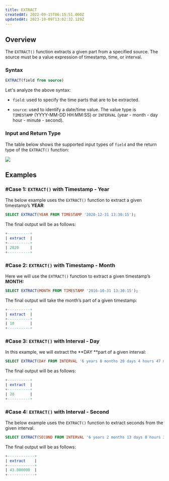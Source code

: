 ```yaml
---
title: EXTRACT
createdAt: 2022-09-15T06:15:51.000Z
updatedAt: 2023-10-09T13:02:32.129Z
---
```


## Overview

The `EXTRACT()` function extracts a given part from a specified source. The source must be a value expression of timestamp, time, or interval.

### Syntax

```sql
EXTRACT(field from source)
```

Let's analyze the above syntax:

- `field`: used to specify the time parts that are to be extracted.

- `source`: used to identify a date/time value. The value type is `TIMESTAMP` (YYYY-MM-DD HH\:MM\:SS) or `INTERVAL` (year - month - day hour - minute - second).

### Input and Return Type

The table below shows the supported input types of `field` and the return type of the `EXTRACT()` function:

![](../../../assets/extract.png)

## Examples&#x20;

### #Case 1: `EXTRACT()` with Timestamp - Year

The below example uses the `EXTRACT()` function to extract a given timestamp’s **YEAR**:

```sql
SELECT EXTRACT(YEAR FROM TIMESTAMP '2020-12-31 13:30:15');
```

The final output will be as follows:

```sql
+----------+
| extract  |
+----------+
| 2020     |
+----------+
```

### #Case 2: `EXTRACT()` with Timestamp - Month

Here we will use the `EXTRACT()` function to extract a given timestamp’s **MONTH:**

```sql
SELECT EXTRACT(MONTH FROM TIMESTAMP '2016-10-31 13:30:15');
```

The final output will take the month’s part of a given timestamp:

```sql
+----------+
| extract  |
+----------+
| 10       |
+----------+
```

### #Case 3: `EXTRACT()` with Interval - Day

In this example, we will extract the **DAY **part of a given interval:

```sql
SELECT EXTRACT(DAY FROM INTERVAL '6 years 8 months 20 days 4 hours 47 minutes 22 second' );
```

The final output will be as follows:

```sql
+----------+
| extract  |
+----------+
| 20       |
+----------+
```

### #Case 4: `EXTRACT()` with Interval - Second

The below example uses the `EXTRACT()` function to extract seconds from the given interval.

```sql
SELECT EXTRACT(SECOND FROM INTERVAL '6 years 2 months 13 days 8 hours 30 minutes 43 second' );
```

The final output will be as follows:

```sql
+------------+
| extract    |
+------------+
| 43.000000  |
+------------+
```
